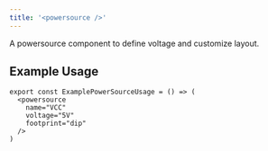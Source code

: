 ```yaml
---
title: '<powersource />'
---
```


A powersource component to define voltage and customize layout.

## Example Usage

```tsx ExamplePowerSourceUsage.tsx
export const ExamplePowerSourceUsage = () => (
  <powersource
    name="VCC"
    voltage="5V"
    footprint="dip"
  />
)
